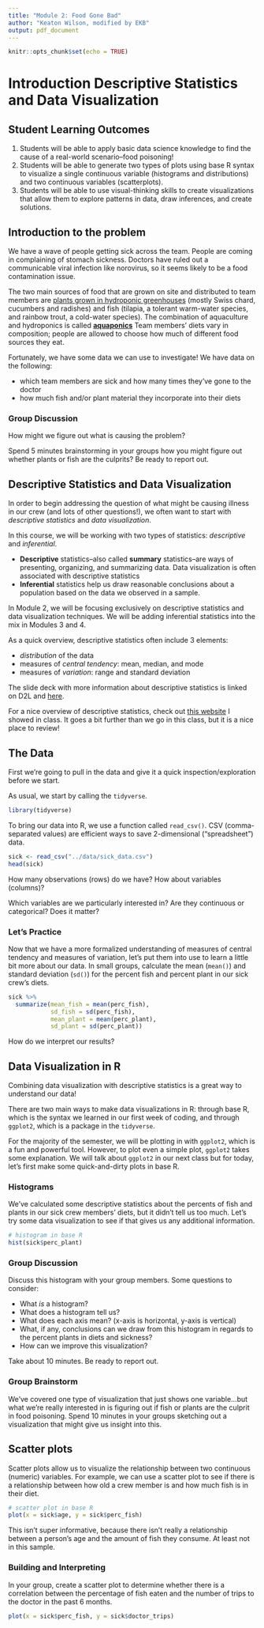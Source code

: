 ```yaml
---
title: "Module 2: Food Gone Bad"
author: "Keaton Wilson, modified by EKB"
output: pdf_document
---
```


```r
knitr::opts_chunk$set(echo = TRUE)
```

# Introduction Descriptive Statistics and Data Visualization

## Student Learning Outcomes

1.  Students will be able to apply basic data science knowledge to find the cause of a real-world scenario--food poisoning!
2.  Students will be able to generate two types of plots using base R syntax to visualize a single continuous variable (histograms and distributions) and two continuous variables (scatterplots).
3.  Students will be able to use visual-thinking skills to create visualizations that allow them to explore patterns in data, draw inferences, and create solutions.

## Introduction to the problem

We have a wave of people getting sick across the team. People are coming in complaining of stomach sickness. Doctors have ruled out a communicable viral infection like norovirus, so it seems likely to be a food contamination issue.

The two main sources of food that are grown on site and distributed to team members are [plants grown in hydroponic greenhouses](https://thespoon.tech/scientists-in-antarctica-grow-food-without-soil-or-sunlight-get-ready-mars/) (mostly Swiss chard, cucumbers and radishes) and fish (tilapia, a tolerant warm-water species, and rainbow trout, a cold-water species). The combination of aquaculture and hydroponics is called [**aquaponics**](https://docs.google.com/presentation/d/1CciKgqhu9WhS3x-YaTgEF15B0TefFhqevufThvmEfSk/edit#slide=id.p) Team members' diets vary in composition; people are allowed to choose how much of different food sources they eat.

Fortunately, we have some data we can use to investigate! We have data on the following:

-   which team members are sick and how many times they've gone to the doctor
-   how much fish and/or plant material they incorporate into their diets

### Group Discussion

How might we figure out what is causing the problem?

Spend 5 minutes brainstorming in your groups how you might figure out whether plants or fish are the culprits? Be ready to report out.

## Descriptive Statistics and Data Visualization

In order to begin addressing the question of what might be causing illness in our crew (and lots of other questions!), we often want to start with *descriptive statistics* and *data visualization*.

In this course, we will be working with two types of statistics: *descriptive* and *inferential*.

-   **Descriptive** statistics--also called **summary** statistics--are ways of presenting, organizing, and summarizing data. Data visualization is often associated with descriptive statistics
-   **Inferential** statistics help us draw reasonable conclusions about a population based on the data we observed in a sample.

In Module 2, we will be focusing exclusively on descriptive statistics and data visualization techniques. We will be adding inferential statistics into the mix in Modules 3 and 4.

As a quick overview, descriptive statistics often include 3 elements:

-   *distribution* of the data
-   measures of *central tendency*: mean, median, and mode
-   measures of *variation*: range and standard deviation

The slide deck with more information about descriptive statistics is linked on D2L and [here](https://docs.google.com/presentation/d/1EdrO4bTb5xtdg5go_iNr5pO8rpEG8Bryw2RXC85tQ7Q/edit#slide=id.g1f257db62cd_0_83).

For a nice overview of descriptive statistics, check out [this website](https://www.scribbr.com/statistics/descriptive-statistics/) I showed in class. It goes a bit further than we go in this class, but it is a nice place to review!

## The Data

First we're going to pull in the data and give it a quick inspection/exploration before we start.

As usual, we start by calling the `tidyverse`.

```r
library(tidyverse)
```

To bring our data into R, we use a function called `read_csv()`. CSV (comma-separated values) are efficient ways to save 2-dimensional ("spreadsheet") data.

```r
sick <- read_csv("../data/sick_data.csv")
head(sick)
```

How many observations (rows) do we have? How about variables (columns)?

Which variables are we particularly interested in? Are they continuous or categorical? Does it matter?

### Let's Practice

Now that we have a more formalized understanding of measures of central tendency and measures of variation, let's put them into use to learn a little bit more about our data. In small groups, calculate the mean (`mean()`) and standard deviation (`sd()`) for the percent fish and percent plant in our sick crew's diets.

```r
sick %>% 
  summarize(mean_fish = mean(perc_fish),
            sd_fish = sd(perc_fish),
            mean_plant = mean(perc_plant),
            sd_plant = sd(perc_plant))
```

How do we interpret our results?

## Data Visualization in R

Combining data visualization with descriptive statistics is a great way to understand our data!

There are two main ways to make data visualizations in R: through base R, which is the syntax we learned in our first week of coding, and through `ggplot2`, which is a package in the `tidyverse`.

For the majority of the semester, we will be plotting in with `ggplot2`, which is a fun and powerful tool. However, to plot even a simple plot, `ggplot2` takes some explanation. We will talk about `ggplot2` in our next class but for today, let's first make some quick-and-dirty plots in base R.

### Histograms

We've calculated some descriptive statistics about the percents of fish and plants in our sick crew members' diets, but it didn't tell us too much. Let's try some data visualization to see if that gives us any additional information.

```r
# histogram in base R
hist(sick$perc_plant)
```

### Group Discussion

Discuss this histogram with your group members. Some questions to consider:

-   What *is* a histogram?
-   What does a histogram tell us?
-   What does each axis mean? (x-axis is horizontal, y-axis is vertical)
-   What, if any, conclusions can we draw from this histogram in regards to the percent plants in diets and sickness?
-   How can we improve this visualization?

Take about 10 minutes. Be ready to report out.

### Group Brainstorm

We've covered one type of visualization that just shows one variable...but what we're really interested in is figuring out if fish or plants are the culprit in food poisoning. Spend 10 minutes in your groups sketching out a visualization that might give us insight into this.

## Scatter plots

Scatter plots allow us to visualize the relationship between two continuous (numeric) variables. For example, we can use a scatter plot to see if there is a relationship between how old a crew member is and how much fish is in their diet.

```r
# scatter plot in base R
plot(x = sick$age, y = sick$perc_fish)
```

This isn't super informative, because there isn't really a relationship between a person's age and the amount of fish they consume. At least not in this sample.

### Building and Interpreting

In your group, create a scatter plot to determine whether there is a correlation between the percentage of fish eaten and the number of trips to the doctor in the past 6 months.

```r
plot(x = sick$perc_fish, y = sick$doctor_trips)

```
